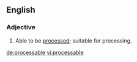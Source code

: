 ==English==
===Adjective===
{{en-adj}}
# Able to be [[processed]]; suitable for processing.

[[de:processable]]
[[vi:processable]]